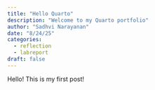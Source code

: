 ```yaml
---
title: "Hello Quarto"
description: "Welcome to my Quarto portfolio"
author: "Sadhvi Narayanan"
date: "8/24/25"
categories:
  - reflection
  - labreport
draft: false
---
```

Hello! This is my first post!